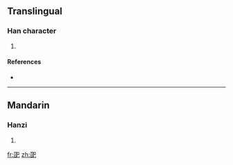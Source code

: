 ==Translingual==

===Han character===
{{Han char|rn=49|rad=己|as=05|sn=8|four=|canj=尸口口山 (SRRU)}}

# {{defn|Han|sort=己05}}

====References====
* {{Han ref|kx=0327.050|dkj=08752|dj=0631.110|hdz=20986.050|uh=5DF6|ud=24054}}

----

==Mandarin==

===Hanzi===
{{cmn-hanzi|pin=[[zhāo]] ([[zhao1]])|wg=chao<sup>1</sup>}}

# {{defn|Mandarin|sort=己05}}

[[fr:巶]]
[[zh:巶]]